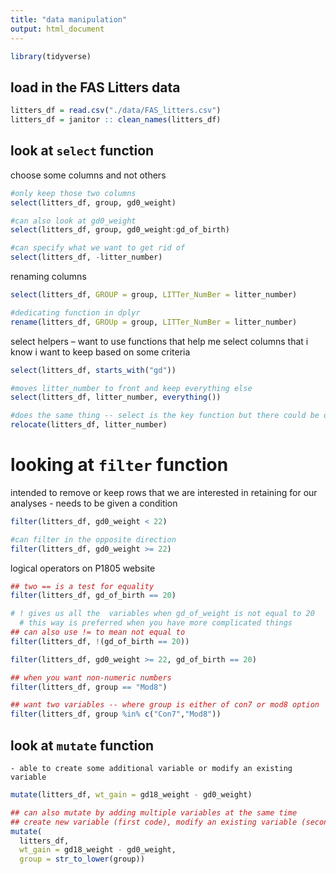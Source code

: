 ```yaml
---
title: "data manipulation"
output: html_document
---
```


```r
library(tidyverse)
```

## load in the FAS Litters data 

```r
litters_df = read.csv("./data/FAS_litters.csv")
litters_df = janitor :: clean_names(litters_df)
```

## look at `select` function

choose some columns and not others 

```r
#only keep those two columns
select(litters_df, group, gd0_weight)
```
```r
#can also look at gd0_weight
select(litters_df, group, gd0_weight:gd_of_birth)
```
```r
#can specify what we want to get rid of 
select(litters_df, -litter_number)
```

renaming columns
```r
select(litters_df, GROUP = group, LITTer_NumBer = litter_number)
```
```r
#dedicating function in dplyr
rename(litters_df, GROUp = group, LITTer_NumBer = litter_number)
```

select helpers -- want to use functions that help me select columns that i know i want to keep based on some criteria 
```r
select(litters_df, starts_with("gd"))
```

```r
#moves litter_number to front and keep everything else 
select(litters_df, litter_number, everything())
```

```r
#does the same thing -- select is the key function but there could be other functions that do the same thing
relocate(litters_df, litter_number)
```

# looking at `filter` function 

intended to remove or keep rows that we are interested in retaining for our analyses 
  - needs to be given a condition 

```r
filter(litters_df, gd0_weight < 22)
```

```r
#can filter in the opposite direction
filter(litters_df, gd0_weight >= 22)
```
logical operators on P1805 website 
```r
## two == is a test for equality
filter(litters_df, gd_of_birth == 20)
```

```r
# ! gives us all the  variables when gd_of_weight is not equal to 20
  # this way is preferred when you have more complicated things 
## can also use != to mean not equal to
filter(litters_df, !(gd_of_birth == 20))
```

```r
filter(litters_df, gd0_weight >= 22, gd_of_birth == 20) 
```
```r
## when you want non-numeric numbers 
filter(litters_df, group == "Mod8")
```

```r
## want two variables -- where group is either of con7 or mod8 option 
filter(litters_df, group %in% c("Con7","Mod8"))
```



## look at `mutate` function
    - able to create some additional variable or modify an existing variable 
  
```r
mutate(litters_df, wt_gain = gd18_weight - gd0_weight)
```
```r
## can also mutate by adding multiple variables at the same time 
## create new variable (first code), modify an existing variable (second code)
mutate(
  litters_df, 
  wt_gain = gd18_weight - gd0_weight,
  group = str_to_lower(group))
```




